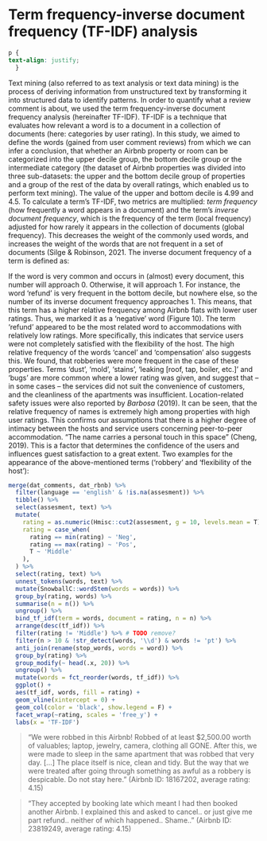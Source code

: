 # Term frequency-inverse document frequency (TF-IDF) analysis {#Chapter-3}

```css
p {
text-align: justify;
  }
```

Text mining (also referred to as text analysis or text data mining) is the process of deriving information from unstructured text by transforming it into structured data to identify patterns. In order to quantify what a review comment is about, we used the term frequency-inverse document frequency analysis (hereinafter TF-IDF). TF-IDF is a technique that evaluates how relevant a word is to a document in a collection of documents (here: categories by user rating). In this study, we aimed to define the words (gained from user comment reviews) from which we can infer a conclusion, that whether an Airbnb property or room can be categorized into the upper decile group, the bottom decile group or the intermediate category (the dataset of Airbnb properties was divided into three sub-datasets: the upper and the bottom decile group of properties and a group of the rest of the data by overall ratings, which enabled us to perform text mining). The value of the upper and bottom decile is 4.99 and 4.5. To calculate a term’s TF-IDF, two metrics are multiplied: *term frequency* (how frequently a word appears in a document) and the term’s *inverse document frequency*, which is the frequency of the term (local frequency) adjusted for how rarely it appears in the collection of documents (global frequency). This decreases the weight of the commonly used words, and increases the weight of the words that are not frequent in a set of documents (Silge & Robinson, 2021. The inverse document frequency of a term is defined as:

```{=tex}
\begin{align}
i d f(\text { term })=\ln \left(\frac{n_{\text {documents }}}{n_{\text {documents containing term }}}\right)
\end{align}
```

If the word is very common and occurs in (almost) every document, this number will approach 0. Otherwise, it will approach 1. For instance, the word ‘refund’ is very frequent in the bottom decile, but nowhere else, so the number of its inverse document frequency approaches 1. This means, that this term has a higher relative frequency among Airbnb flats with lower user ratings. Thus, we marked it as a ‘negative’ word (Figure 10). The term ‘refund’ appeared to be the most related word to accommodations with relatively low ratings. More specifically, this indicates that service users were not completely satisfied with the flexibility of the host. The high relative frequency of the words ‘cancel’ and ‘compensation’ also suggests this. We found, that robberies were more frequent in the case of these properties. Terms ‘dust’, ‘mold’, ‘stains’, ‘leaking [roof, tap, boiler, etc.]’ and ‘bugs’ are more common where a lower rating was given, and suggest that – in some cases – the services did not suit the convenience of customers, and the cleanliness of the apartments was insufficient. Location-related safety issues were also reported by *Barbosa* (2019). It can be seen, that the relative frequency of names is extremely high among properties with high user ratings. This confirms our assumptions that there is a higher degree of intimacy between the hosts and service users concerning peer-to-peer accommodation. “The name carries a personal touch in this space” (Cheng, 2019). This is a factor that determines the confidence of the users and influences guest satisfaction to a great extent. Two examples for the appearance of the above-mentioned terms (‘robbery’ and ‘flexibility of the host’):

```r
merge(dat_comments, dat_rbnb) %>% 
  filter(language == 'english' & !is.na(assesment)) %>% 
  tibble() %>% 
  select(assesment, text) %>% 
  mutate(
    rating = as.numeric(Hmisc::cut2(assesment, g = 10, levels.mean = T)),
    rating = case_when(
      rating == min(rating) ~ 'Neg',
      rating == max(rating) ~ 'Pos',
      T ~ 'Middle'
    ),
  ) %>% 
  select(rating, text) %>% 
  unnest_tokens(words, text) %>% 
  mutate(SnowballC::wordStem(words = words)) %>% 
  group_by(rating, words) %>% 
  summarise(n = n()) %>% 
  ungroup() %>% 
  bind_tf_idf(term = words, document = rating, n = n) %>% 
  arrange(desc(tf_idf)) %>% 
  filter(rating != 'Middle') %>% # TODO remove?
  filter(n > 10 & !str_detect(words, '\\d') & words != 'pt') %>%
  anti_join(rename(stop_words, words = word)) %>% 
  group_by(rating) %>% 
  group_modify(~ head(.x, 20)) %>% 
  ungroup() %>% 
  mutate(words = fct_reorder(words, tf_idf)) %>% 
  ggplot() +
  aes(tf_idf, words, fill = rating) +
  geom_vline(xintercept = 0) +
  geom_col(color = 'black', show.legend = F) + 
  facet_wrap(~rating, scales = 'free_y') + 
  labs(x = 'TF-IDF')

```

> “We were robbed in this Airbnb! Robbed of at least $2,500.00 worth of valuables; laptop, jewelry, camera, clothing all GONE. After this, we were made to sleep in the same apartment that was robbed that very day. […] The place itself is nice, clean and tidy. But the way that we were treated after going through something as awful as a robbery is despicable. Do not stay here.” (Airbnb ID: 18167202, average rating: 4.15)

> “They accepted by booking late which meant I had then booked another Airbnb. I explained this and asked to cancel.. or just give me part refund.. neither of which happened.. Shame..” (Airbnb ID: 23819249, average rating: 4.15)

